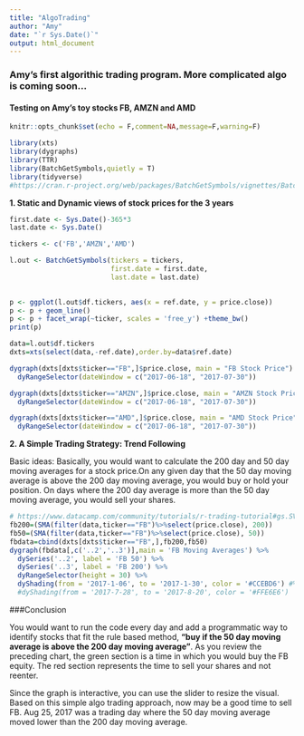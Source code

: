 ```yaml
---
title: "AlgoTrading"
author: "Amy"
date: "`r Sys.Date()`"
output: html_document
---
```


<style type="text/css">

h1.title {
  font-size: 38px;
  color: DarkRed;
  text-align: center;
}
h4.author { /* Header 4 - and the author and data headers use this too  */
    font-size: 18px;
  font-family: "Times New Roman", Times, serif;
  color: DarkRed;
  text-align: center;
}
h4.date { /* Header 4 - and the author and data headers use this too  */
  font-size: 18px;
  font-family: "Times New Roman", Times, serif;
  color: DarkBlue;
  text-align: center;
}
</style>


### Amy's first algorithic trading program. More complicated algo is coming soon...

#### Testing on Amy's toy stocks FB, AMZN and AMD
```r
knitr::opts_chunk$set(echo = F,comment=NA,message=F,warning=F)

library(xts)
library(dygraphs)
library(TTR)
library(BatchGetSymbols,quietly = T)
library(tidyverse)
#https://cran.r-project.org/web/packages/BatchGetSymbols/vignettes/BatchGetSymbols-vignette.html
```
**1. Static and Dynamic views of stock prices for the 3 years**
```r

first.date <- Sys.Date()-365*3
last.date <- Sys.Date()

tickers <- c('FB','AMZN','AMD')

l.out <- BatchGetSymbols(tickers = tickers,
                         first.date = first.date,
                         last.date = last.date)

 
p <- ggplot(l.out$df.tickers, aes(x = ref.date, y = price.close))
p <- p + geom_line()
p <- p + facet_wrap(~ticker, scales = 'free_y') +theme_bw()
print(p)

data=l.out$df.tickers
dxts=xts(select(data,-ref.date),order.by=data$ref.date)

dygraph(dxts[dxts$ticker=="FB",]$price.close, main = "FB Stock Price") %>%
  dyRangeSelector(dateWindow = c("2017-06-18", "2017-07-30"))

dygraph(dxts[dxts$ticker=="AMZN",]$price.close, main = "AMZN Stock Price") %>%
  dyRangeSelector(dateWindow = c("2017-06-18", "2017-07-30"))

dygraph(dxts[dxts$ticker=="AMD",]$price.close, main = "AMD Stock Price") %>%
  dyRangeSelector(dateWindow = c("2017-06-18", "2017-07-30"))
```

**2. A Simple Trading Strategy: Trend Following**

Basic ideas: Basically, you would want to calculate the 200 day and 50 day moving averages for a stock price.On any given day that the 50 day moving average is above the 200 day moving average, you would buy or hold your position. On days where the 200 day average is more than the 50 day moving average, you would sell your shares. 



```r
# https://www.datacamp.com/community/tutorials/r-trading-tutorial#gs.SV0psHw
fb200=(SMA(filter(data,ticker=="FB")%>%select(price.close), 200))
fb50=(SMA(filter(data,ticker=="FB")%>%select(price.close), 50))
fbdata=cbind(dxts[dxts$ticker=="FB",],fb200,fb50)
dygraph(fbdata[,c('..2','..3')],main = 'FB Moving Averages') %>%
  dySeries('..2', label = 'FB 50') %>%
  dySeries('..3', label = 'FB 200') %>%
  dyRangeSelector(height = 30) %>%
  dyShading(from = '2017-1-06', to = '2017-1-30', color = '#CCEBD6') #%>%
  #dyShading(from = '2017-7-28', to = '2017-8-20', color = '#FFE6E6')
```

###Conclusion

You would want to run the code every day and add a programmatic way to identify stocks that fit the rule based method, **"buy if the 50 day moving average is above the 200 day moving average"**. As you review the preceding chart, the green section is a time in which you would buy the FB equity. The red section represents the time to sell your shares and not reenter.

Since the graph is interactive, you can use the slider to resize the visual. Based on this simple algo trading approach, now may be a good time to sell FB. Aug 25, 2017 was a trading day where the 50 day moving average moved lower than the 200 day moving average.